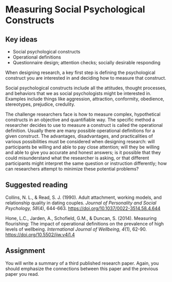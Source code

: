 
# Measuring Social Psychological Constructs {.unnumbered}

## Key ideas

- Social psychological constructs
- Operational definitions
- Questionnaire design; attention checks; socially desirable responding

When designing research, a key first step is defining the psychological construct you are interested in and deciding how to measure that construct. 

Social psychological constructs include all the attitudes, thought processes, and behaviors that we as social psychologists might be interested in. Examples include things like aggression, attraction, conformity, obedience, stereotypes, prejudice, credulity. 

The challenge researchers face is how to measure complex, hypothetical constructs in an objective and quantifiable way. The specific method a researcher decides to use to measure a construct is called the operational definition. Usually there are many possible operational definitions for a given construct. The advantages, disadvantages, and practicalities of various possibilities must be considered when designing research: will participants be willing and able to pay close attention; will they be willing and able to give you accurate and honest answers; is it possible that they could misunderstand what the researcher is asking, or that different participants might interpret the same question or instruction differently; how can researchers attempt to minimize these potential problems?



## Suggested reading


::: {.references}
\hangindent=0.7cm Collins, N. L., & Read, S. J. (1990). Adult attachment, working models, and relationship quality in dating couples. *Journal of Personality and Social Psychology, 58*(4), 644-663.  <https://doi.org/10.1037/0022-3514.58.4.644>

\hangindent=0.7cm Hone, L.C., Jarden, A., Schofield, G.M., & Duncan, S. (2014). Measuring flourishing: The impact of operational definitions on the prevalence of high levels of wellbeing. *International Journal of Wellbeing, 4*(1), 62-90. <https://doi.org/10.5502/ijw.v4i1.4>
:::


## Assignment

You will write a summary of a third published research paper. Again, you should emphasize the connections between this paper and the previous paper you read.

